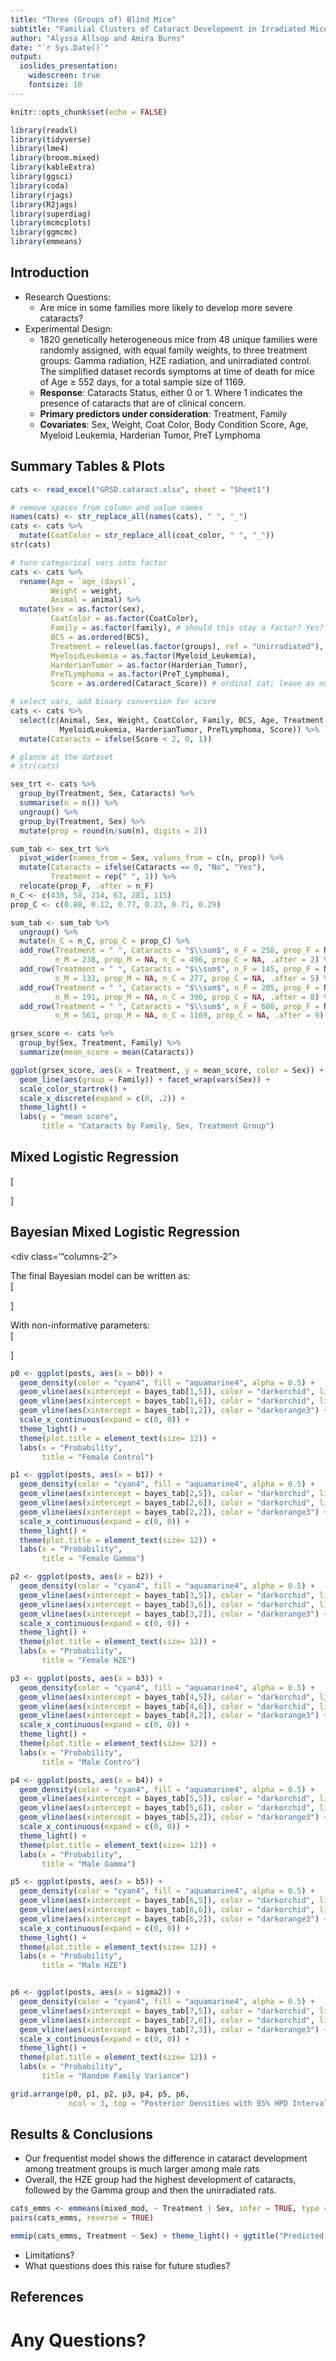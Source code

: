 ```yaml
---
title: "Three (Groups of) Blind Mice" 
subtitle: "Familial Clusters of Cataract Development in Irradiated Mice"
author: "Alyssa Allsop and Amira Burns"
date: "`r Sys.Date()`"
output: 
  ioslides_presentation: 
    widescreen: true
    fontsize: 10
---
```


```r
knitr::opts_chunk$set(echo = FALSE)
```  

```r

library(readxl)
library(tidyverse)
library(lme4)
library(broom.mixed)
library(kableExtra)
library(ggsci)
library(coda)
library(rjags)
library(R2jags)
library(superdiag)
library(mcmcplots)
library(ggmcmc)
library(emmeans)
```

  

## Introduction
  
- Research Questions:   
    + Are mice in some families more likely to develop more severe cataracts?
- Experimental Design:  
    + 1820 genetically heterogeneous mice from 48 unique families were randomly assigned, with equal family weights, to three treatment groups: Gamma radiation, HZE radiation, and unirradiated control. The simplified dataset records symptoms at time of death for mice of Age $\ge$ 552 days, for a total sample size of 1169.   
    + **Response**: Cataracts Status, either 0 or 1. Where 1 indicates the presence of cataracts that are of clinical concern.  
    + **Primary predictors under consideration**: Treatment, Family  
    + **Covariates**: Sex, Weight, Coat Color, Body Condition Score, Age, Myeloid Leukemia, Harderian Tumor, PreT Lymphoma


## Summary Tables & Plots {.smaller}
```r
cats <- read_excel("GRSD.cataract.xlsx", sheet = "Sheet1")
```

```r
# remove spaces from column and value names
names(cats) <- str_replace_all(names(cats), " ", "_")
cats <- cats %>%
  mutate(CoatColor = str_replace_all(coat_color, " ", "_"))
str(cats)

# turn categorical vars into factor
cats <- cats %>%
  rename(Age = `age_(days)`,
         Weight = weight,
         Animal = animal) %>%
  mutate(Sex = as.factor(sex),
         CoatColor = as.factor(CoatColor),
         Family = as.factor(family), # should this stay a factor? Yes?
         BCS = as.ordered(BCS),
         Treatment = relevel(as.factor(groups), ref = "Unirradiated"),
         MyeloidLeukemia = as.factor(Myeloid_Leukemia),
         HarderianTumor = as.factor(Harderian_Tumor),
         PreTLymphoma = as.factor(PreT_Lymphoma),
         Score = as.ordered(Cataract_Score)) # ordinal cat; leave as numeric?

# select vars, add binary conversion for score
cats <- cats %>%
  select(c(Animal, Sex, Weight, CoatColor, Family, BCS, Age, Treatment,
           MyeloidLeukemia, HarderianTumor, PreTLymphoma, Score)) %>%
  mutate(Cataracts = ifelse(Score < 2, 0, 1))

# glance at the dataset
# str(cats)

sex_trt <- cats %>%
  group_by(Treatment, Sex, Cataracts) %>%
  summarise(n = n()) %>%
  ungroup() %>%
  group_by(Treatment, Sex) %>%
  mutate(prop = round(n/sum(n), digits = 2))

sum_tab <- sex_trt %>%
  pivot_wider(names_from = Sex, values_from = c(n, prop)) %>%
  mutate(Cataracts = ifelse(Cataracts == 0, "No", "Yes"),
         Treatment = rep(" ", 1)) %>%
  relocate(prop_F, .after = n_F)
n_C <- c(438, 58, 214, 63, 281, 115)
prop_C <- c(0.88, 0.12, 0.77, 0.23, 0.71, 0.29)

sum_tab <- sum_tab %>%
  ungroup() %>%
  mutate(n_C = n_C, prop_C = prop_C) %>%
  add_row(Treatment = " ", Cataracts = "$\\sum$", n_F = 258, prop_F = NA,
          n_M = 238, prop_M = NA, n_C = 496, prop_C = NA, .after = 2) %>%
  add_row(Treatment = " ", Cataracts = "$\\sum$", n_F = 145, prop_F = NA,
          n_M = 132, prop_M = NA, n_C = 277, prop_C = NA, .after = 5) %>%
  add_row(Treatment = " ", Cataracts = "$\\sum$", n_F = 205, prop_F = NA,
          n_M = 191, prop_M = NA, n_C = 396, prop_C = NA, .after = 8) %>%
  add_row(Treatment = " ", Cataracts = "$\\sum$", n_F = 608, prop_F = NA,
          n_M = 561, prop_M = NA, n_C = 1169, prop_C = NA, .after = 9)

grsex_score <- cats %>%
  group_by(Sex, Treatment, Family) %>%
  summarize(mean_score = mean(Cataracts))
```

```r
ggplot(grsex_score, aes(x = Treatment, y = mean_score, color = Sex)) +
  geom_line(aes(group = Family)) + facet_wrap(vars(Sex)) +
  scale_color_startrek() +
  scale_x_discrete(expand = c(0, .2)) +
  theme_light() +
  labs(y = "mean score",
       title = "Cataracts by Family, Sex, Treatment Group")

```


## Mixed Logistic Regression
\[
\begin{aligned}
Y \sim\ &Binomial(1169, p)\ \ \mbox{or parameterized as   }\  Y_{ij} \sim Bernoulli(p) \\
log(\frac{p}{1-p}) = &\ \beta_0\ +\beta_1*Gamma_i*F_i\ + \beta_2*HZE_i*F_i\ + \\ &\beta_3*Unirradiated_i*M_i\ +\beta_4*Gamma_i*M_i\ + \beta_5*HZE_i*M_i\ + \\
[&v_{j} + \epsilon_{ij}] \\
&i = 1, ..., 1169\ \mbox{ mice} \\
&j = 1,...,47\ \ \mbox{ families}
\end{aligned}
\]  



## Bayesian Mixed Logistic Regression
<div class='"columns-2">

The final Bayesian model can be written as:  
\[
\begin{aligned}
Y \sim Binomial&(1169, p) \ \mbox{   or parameterized as   }\ \ \  Y_{ij} \sim Bernoulli(p)\\
log(\frac{p}{1-p}) = &\ \beta_0*Control_i*F_i\ +\beta_1*Gamma_i*F_i\ + \beta_2*HZE_i*F_i\ + \\ &\beta_3*Control_i*M_i\ +\beta_4*Gamma*M\ + \beta_5*HZE*M\ + \\
&v_{ij} + \epsilon_{ij}\\
&i = 1, ..., 1169\ \mbox{ mice} \\
&j = 1,...,47\ \ \mbox{ families, and} \\
v_j \sim N(0, \tau)
\end{aligned}
\]  


With non-informative parameters:  
\[
\begin{aligned}
\beta_0 &\sim N(0, 0.001)\\
\beta_1 &\sim N(0, 0.001)\\
\beta_2 &\sim N(0, 0.001)\\
\beta_3 &\sim N(0, 0.001)\\
\beta_4 &\sim N(0, 0.001)\\
\beta_5 &\sim N(0, 0.001)\\
\tau &\sim Gamma(0.001, 0.001) \mbox{ where}\ \sigma^2 = 1/\tau\\
\end{aligned}
\]
 
</div>  

```r
p0 <- ggplot(posts, aes(x = b0)) +
  geom_density(color = "cyan4", fill = "aquamarine4", alpha = 0.5) +
  geom_vline(aes(xintercept = bayes_tab[1,5]), color = "darkorchid", linetype = "dashed") +
  geom_vline(aes(xintercept = bayes_tab[1,6]), color = "darkorchid", linetype = "dashed") +
  geom_vline(aes(xintercept = bayes_tab[1,2]), color = "darkorange3") +
  scale_x_continuous(expand = c(0, 0)) +
  theme_light() +
  theme(plot.title = element_text(size= 12)) + 
  labs(x = "Probability",
       title = "Female Control")

p1 <- ggplot(posts, aes(x = b1)) +
  geom_density(color = "cyan4", fill = "aquamarine4", alpha = 0.5) +
  geom_vline(aes(xintercept = bayes_tab[2,5]), color = "darkorchid", linetype = "dashed") +
  geom_vline(aes(xintercept = bayes_tab[2,6]), color = "darkorchid", linetype = "dashed") +
  geom_vline(aes(xintercept = bayes_tab[2,2]), color = "darkorange3") +
  scale_x_continuous(expand = c(0, 0)) +
  theme_light() +
  theme(plot.title = element_text(size= 12)) + 
  labs(x = "Probability",
       title = "Female Gamma")

p2 <- ggplot(posts, aes(x = b2)) +
  geom_density(color = "cyan4", fill = "aquamarine4", alpha = 0.5) +
  geom_vline(aes(xintercept = bayes_tab[3,5]), color = "darkorchid", linetype = "dashed") +
  geom_vline(aes(xintercept = bayes_tab[3,6]), color = "darkorchid", linetype = "dashed") +
  geom_vline(aes(xintercept = bayes_tab[3,2]), color = "darkorange3") +
  scale_x_continuous(expand = c(0, 0)) +
  theme_light() +
  theme(plot.title = element_text(size= 12)) + 
  labs(x = "Probability",
       title = "Female HZE")

p3 <- ggplot(posts, aes(x = b3)) +
  geom_density(color = "cyan4", fill = "aquamarine4", alpha = 0.5) +
  geom_vline(aes(xintercept = bayes_tab[4,5]), color = "darkorchid", linetype = "dashed") +
  geom_vline(aes(xintercept = bayes_tab[4,6]), color = "darkorchid", linetype = "dashed") +
  geom_vline(aes(xintercept = bayes_tab[4,2]), color = "darkorange3") +
  scale_x_continuous(expand = c(0, 0)) +
  theme_light() +
  theme(plot.title = element_text(size= 12)) + 
  labs(x = "Probability",
       title = "Male Contro")

p4 <- ggplot(posts, aes(x = b4)) +
  geom_density(color = "cyan4", fill = "aquamarine4", alpha = 0.5) +
  geom_vline(aes(xintercept = bayes_tab[5,5]), color = "darkorchid", linetype = "dashed") +
  geom_vline(aes(xintercept = bayes_tab[5,6]), color = "darkorchid", linetype = "dashed") +
  geom_vline(aes(xintercept = bayes_tab[5,2]), color = "darkorange3") +
  scale_x_continuous(expand = c(0, 0)) +
  theme_light() +
  theme(plot.title = element_text(size= 12)) + 
  labs(x = "Probability",
       title = "Male Gamma")

p5 <- ggplot(posts, aes(x = b5)) +
  geom_density(color = "cyan4", fill = "aquamarine4", alpha = 0.5) +
  geom_vline(aes(xintercept = bayes_tab[6,5]), color = "darkorchid", linetype = "dashed") +
  geom_vline(aes(xintercept = bayes_tab[6,6]), color = "darkorchid", linetype = "dashed") +
  geom_vline(aes(xintercept = bayes_tab[6,2]), color = "darkorange3") +
  scale_x_continuous(expand = c(0, 0)) +
  theme_light() +
  theme(plot.title = element_text(size= 12)) + 
  labs(x = "Probability",
       title = "Male HZE")


p6 <- ggplot(posts, aes(x = sigma2)) +
  geom_density(color = "cyan4", fill = "aquamarine4", alpha = 0.5) +
  geom_vline(aes(xintercept = bayes_tab[7,5]), color = "darkorchid", linetype = "dashed") +
  geom_vline(aes(xintercept = bayes_tab[7,6]), color = "darkorchid", linetype = "dashed") +
  geom_vline(aes(xintercept = bayes_tab[7,3]), color = "darkorange3") + # calculate mode and replot
  scale_x_continuous(expand = c(0, 0)) +
  theme_light() +
  theme(plot.title = element_text(size= 12)) + 
  labs(x = "Probability",
       title = "Random Family Variance")

grid.arrange(p0, p1, p2, p3, p4, p5, p6, 
             ncol = 3, top = "Posterior Densities with 95% HPD Intervals")
```
  
## Results & Conclusions {.smaller}  

- Our frequentist model shows the difference in cataract development among treatment groups is much larger among male rats
- Overall, the HZE group had the highest development of cataracts, followed by the Gamma group and then the unirradiated rats.

```r
cats_emms <- emmeans(mixed_mod, ~ Treatment | Sex, infer = TRUE, type = "response")
pairs(cats_emms, reverse = TRUE)
```

```r
emmip(cats_emms, Treatment ~ Sex) + theme_light() + ggtitle("Predicted Probabilities of Cataracts \nby Sex and Treatment Group") + scale_color_startrek() + ylab("Predicted Probabilities")
```
- Limitations?  
- What questions does this raise for future studies?  
  
## References  
  
# Any Questions?  

